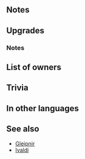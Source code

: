 {{Weapon Infobox
|tagid=SID_リガルブレイド
|weaponType=Sword
|might=16
|range=1
|effect=At start of combat, if foe’s HP = 100%, grants Atk/Spd+2 during combat.
|cost=400
|exclusive=1
|userVersion1=Weapon
|userVersion2=Upgrade Gleam
|statModifiers=0,16,0,0,0
|required=Silver Sword
|refinePaths=default
|refineSP=400
|refineMedals=500
|refineDews=200
|upgradedEffect=At start of combat, if foe's HP = 100%, grants Atk/Spd+3 during combat.
|effectSkill1=If unit is within 2 spaces of an infantry magic ally, grants Atk/Spd/Def/Res+3 during combat.
|iconSkill1=Regal Blade W.png
|tagidExtraSkill1=絆
|properties=random_owner
}}
==Notes==
{{Temporary buffs}}
==Upgrades==
{{Weapon Upgrade List}}
===Notes===
{{TermRefersTo|magic}}
{{Temporary buffs}}
==List of owners==
{{Skill Hero List}}
==Trivia==
{{Rsn|絆R歩行魔法|Infantry Mage Bond}}
==In other languages==
{{OtherLanguages
|japanese=リガルブレイド
|german=Königsklinge
|spanishEU=Espada real
|spanishLA=Filo real
|french=Fer impérial
|italian=Spada reale
|chineseTW=帝王之劍
|portuguese=Lâmina régia
}}
==See also==
* [[Gleipnir]]
* [[Ivaldi]]
{{Weapons Navbox}}